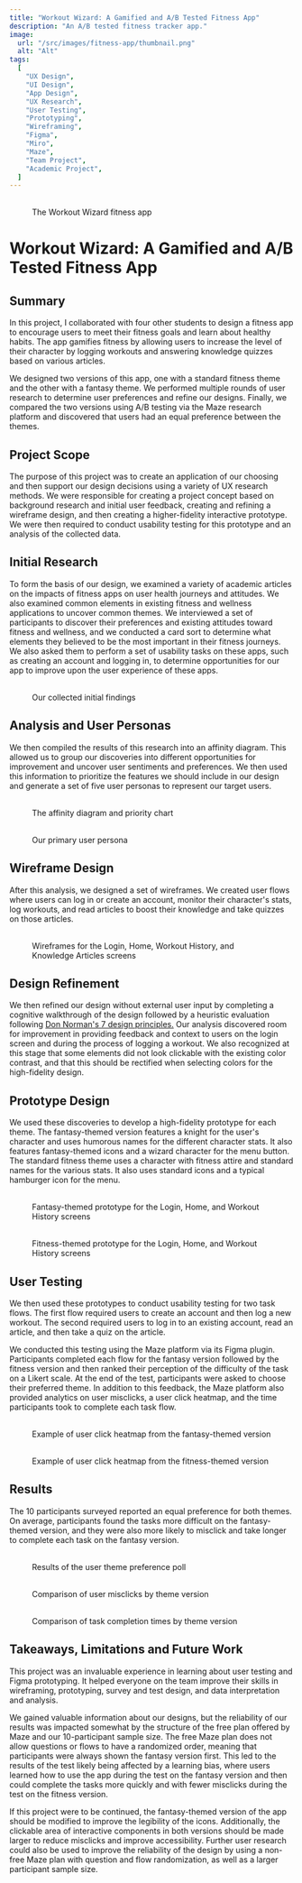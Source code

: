 ```yaml
---
title: "Workout Wizard: A Gamified and A/B Tested Fitness App"
description: "An A/B tested fitness tracker app."
image:
  url: "/src/images/fitness-app/thumbnail.png"
  alt: "Alt"
tags:
  [
    "UX Design",
    "UI Design",
    "App Design",
    "UX Research",
    "User Testing",
    "Prototyping",
    "Wireframing",
    "Figma",
    "Miro",
    "Maze",
    "Team Project",
    "Academic Project",
  ]
---
```



<figure>
      <ZoomImg client:load>
    <Image loading="eager" client:load slot="image" src={Thumb} alt="" />
    <Image client:load slot="expanded-image" src={Thumb} alt="" />
  </ZoomImg>
  <figcaption>The Workout Wizard fitness app</figcaption>
</figure>

# Workout Wizard: A Gamified and A/B Tested Fitness App

## Summary

In this project, I collaborated with four other students to design a fitness app to encourage users to meet their fitness goals and learn about healthy habits. The app gamifies fitness by allowing users to increase the level of their character by logging workouts and answering knowledge quizzes based on various articles.

We designed two versions of this app, one with a standard fitness theme and the other with a fantasy theme. We performed multiple rounds of user research to determine user preferences and refine our designs. Finally, we compared the two versions using A/B testing via the Maze research platform and discovered that users had an equal preference between the themes.

## Project Scope

The purpose of this project was to create an application of our choosing and then support our design decisions using a variety of UX research methods. We were responsible for creating a project concept based on background research and initial user feedback, creating and refining a wireframe design, and then creating a higher-fidelity interactive prototype. We were then required to conduct usability testing for this prototype and an analysis of the collected data.

## Initial Research

To form the basis of our design, we examined a variety of academic articles on the impacts of fitness apps on user health journeys and attitudes. We also examined common elements in existing fitness and wellness applications to uncover common themes. We interviewed a set of participants to discover their preferences and existing attitudes toward fitness and wellness, and we conducted a card sort to determine what elements they believed to be the most important in their fitness journeys. We also asked them to perform a set of usability tasks on these apps, such as creating an account and logging in, to determine opportunities for our app to improve upon the user experience of these apps.

<figure>
      <ZoomImg client:load>
    <Image client:load slot="image" src={Find} alt="" />
    <Image client:load slot="expanded-image" src={Find} alt="" />
  </ZoomImg>
  <figcaption>Our collected initial findings</figcaption>
</figure>

## Analysis and User Personas

We then compiled the results of this research into an affinity diagram. This allowed us to group our discoveries into different opportunities for improvement and uncover user sentiments and preferences. We then used this information to prioritize the features we should include in our design and generate a set of five user personas to represent our target users.

<figure>
      <ZoomImg client:load>
    <Image client:load slot="image" src={Aff} alt="" />
    <Image client:load slot="expanded-image" src={Aff} alt="" />
  </ZoomImg>
  <figcaption>The affinity diagram and priority chart</figcaption>
</figure>

<figure>
      <ZoomImg client:load>
    <Image client:load slot="image" src={Persona} alt="" />
    <Image client:load slot="expanded-image" src={Persona} alt="" />
  </ZoomImg>
  <figcaption>Our primary user persona</figcaption>
</figure>

## Wireframe Design

After this analysis, we designed a set of wireframes. We created user flows where users can log in or create an account, monitor their character's stats, log workouts, and read articles to boost their knowledge and take quizzes on those articles.

<figure>
      <ZoomImg client:load>
    <Image client:load slot="image" src={Wire} alt="" />
    <Image client:load slot="expanded-image" src={Wire} alt="" />
  </ZoomImg>
  <figcaption>Wireframes for the Login, Home, Workout History, and Knowledge Articles screens</figcaption>
</figure>

## Design Refinement

We then refined our design without external user input by completing a cognitive walkthrough of the design followed by a heuristic evaluation following <a target="_blank" href="https://uxdesign.cc/ux-psychology-principles-seven-fundamental-design-principles-39c420a05f84">Don Norman's 7 design principles.</a> Our analysis discovered room for improvement in providing feedback and context to users on the login screen and during the process of logging a workout. We also recognized at this stage that some elements did not look clickable with the existing color contrast, and that this should be rectified when selecting colors for the high-fidelity design.

## Prototype Design

We used these discoveries to develop a high-fidelity prototype for each theme. The fantasy-themed version features a knight for the user's character and uses humorous names for the different character stats. It also features fantasy-themed icons and a wizard character for the menu button. The standard fitness theme uses a character with fitness attire and standard names for the various stats. It also uses standard icons and a typical hamburger icon for the menu.

<figure>
      <ZoomImg client:load>
    <Image client:load slot="image" src={Fant} alt="" />
    <Image client:load slot="expanded-image" src={Fant} alt="" />
  </ZoomImg>
  <figcaption>Fantasy-themed prototype for the Login, Home, and Workout History screens</figcaption>
</figure>
<figure>
      <ZoomImg client:load>
    <Image client:load slot="image" src={Fit} alt="" />
    <Image client:load slot="expanded-image" src={Fit} alt="" />
  </ZoomImg>
  <figcaption>Fitness-themed prototype for the Login, Home, and Workout History screens</figcaption>
</figure>

## User Testing

We then used these prototypes to conduct usability testing for two task flows. The first flow required users to create an account and then log a new workout. The second required users to log in to an existing account, read an article, and then take a quiz on the article.

We conducted this testing using the Maze platform via its Figma plugin. Participants completed each flow for the fantasy version followed by the fitness version and then ranked their perception of the difficulty of the task on a Likert scale. At the end of the test, participants were asked to choose their preferred theme. In addition to this feedback, the Maze platform also provided analytics on user misclicks, a user click heatmap, and the time participants took to complete each task flow.

<figure>
      <ZoomImg client:load>
    <Image client:load slot="image" src={A1} alt="" />
    <Image client:load slot="expanded-image" src={A1} alt="" />
  </ZoomImg>
  <figcaption>Example of user click heatmap from the fantasy-themed version</figcaption>
</figure>
<figure>
      <ZoomImg client:load>
    <Image client:load slot="image" src={B1} alt="" />
    <Image client:load slot="expanded-image" src={B1} alt="" />
  </ZoomImg>
  <figcaption>Example of user click heatmap from the fitness-themed version</figcaption>
</figure>

## Results

The 10 participants surveyed reported an equal preference for both themes. On average, participants found the tasks more difficult on the fantasy-themed version, and they were also more likely to misclick and take longer to complete each task on the fantasy version.

<figure>
      <ZoomImg client:load>
    <Image client:load slot="image" src={Pref} alt="" />
    <Image client:load slot="expanded-image" src={Pref} alt="" />
  </ZoomImg>
  <figcaption>Results of the user theme preference poll</figcaption>
</figure>
<figure>
      <ZoomImg client:load>
    <Image client:load slot="image" src={Mis} alt="" />
    <Image client:load slot="expanded-image" src={Mis} alt="" />
  </ZoomImg>
  <figcaption>Comparison of user misclicks by theme version</figcaption>
</figure>
<figure>
      <ZoomImg client:load>
    <Image client:load slot="image" src={Time} alt="" />
    <Image client:load slot="expanded-image" src={Time} alt="" />
  </ZoomImg>
  <figcaption>Comparison of task completion times by theme version</figcaption>
</figure>

## Takeaways, Limitations and Future Work

This project was an invaluable experience in learning about user testing and Figma prototyping. It helped everyone on the team improve their skills in wireframing, prototyping, survey and test design, and data interpretation and analysis.

We gained valuable information about our designs, but the reliability of our results was impacted somewhat by the structure of the free plan offered by Maze and our 10-participant sample size. The free Maze plan does not allow questions or flows to have a randomized order, meaning that participants were always shown the fantasy version first. This led to the results of the test likely being affected by a learning bias, where users learned how to use the app during the test on the fantasy version and then could complete the tasks more quickly and with fewer misclicks during the test on the fitness version.

If this project were to be continued, the fantasy-themed version of the app should be modified to improve the legibility of the icons. Additionally, the clickable area of interactive components in both versions should be made larger to reduce misclicks and improve accessibility. Further user research could also be used to improve the reliability of the design by using a non-free Maze plan with question and flow randomization, as well as a larger participant sample size.